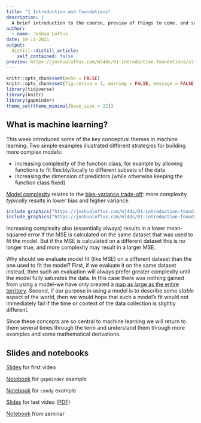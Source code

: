 ```yaml
---
title: "1 Introduction and foundations"
description: |
  A brief introduction to the course, preview of things to come, and some foundational background material.
author:
  - name: Joshua Loftus
date: 10-11-2021
output:
  distill::distill_article:
    self_contained: false
preview: https://joshualoftus.com/ml4ds/01-introduction-foundations/slides/01-2-foundations_files/figure-html/gapminder-loess-1.png
---
```



```r
knitr::opts_chunk$set(echo = FALSE)
knitr::opts_chunk$set(fig.retina = 3, warning = FALSE, message = FALSE)
library(tidyverse)
library(knitr)
library(gapminder)
theme_set(theme_minimal(base_size = 22))
```

## What is machine learning?

This week introduced some of the key conceptual themes in machine learning. Two simple examples illustrated different strategies for building more complex models:

- increasing complexity of the function class, for example by allowing functions to fit flexibly/locally to different subsets of the data
- increasing the dimension of predictors (while otherwise keeping the function class fixed)

[Model complexity](https://en.wikipedia.org/wiki/Degrees_of_freedom_(statistics)) relates to the [bias-variance trade-off](https://en.wikipedia.org/wiki/Bias%E2%80%93variance_tradeoff): more complexity *typically* results in lower bias and higher variance.

```r
include_graphics("https://joshualoftus.com/ml4ds/01-introduction-foundations/slides/01-2-foundations_files/figure-html/gapminder-lm-1.png")
include_graphics("https://joshualoftus.com/ml4ds/01-introduction-foundations/slides/01-2-foundations_files/figure-html/gapminder-loess-1.png")
```

Increasing complexity also (essentially always) results in a lower mean-squared error if the MSE is calculated on the same dataset that was used to fit the model. But if the MSE is calculated on a different dataset this is no longer true, and more complexity may result in a larger MSE. 

Why should we evaluate model fit (like MSE) on a different dataset than the one used to fit the model? First, if we evaluate it on the same dataset instead, then such an evaluation will always prefer greater complexity until the model fully saturates the data. In this case there was nothing gained from using a model--we have only created a [map as large as the entire territory](https://en.wikipedia.org/wiki/On_Exactitude_in_Science#Influences_and_legacy). Second, if our purpose in using a model is to describe some *stable* aspect of the world, then we would hope that such a model's fit would not immediately fail if the time or context of the data collection is slightly different.

Since these concepts are so central to machine learning we will return to them several times through the term and understand them through more examples and some mathematical derivations.

## Slides and notebooks

[Slides](slides/01-1-introduction.html) for first video

[Notebook](notebooks/gapminder.html) for `gapminder` example

[Notebook](notebooks/candy.html) for `candy` example

[Slides](slides/01-2-foundations.html) for last video ([PDF](slides/foundations.pdf))

[Notebook](notebooks/seminar.html) from seminar
